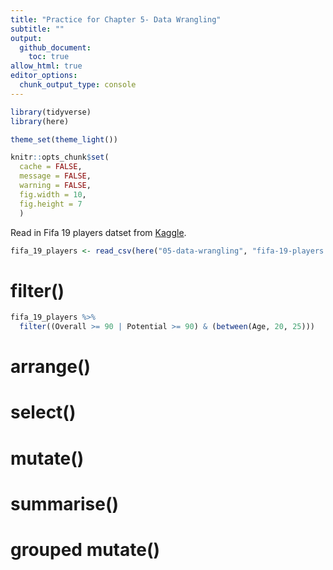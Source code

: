 ```yaml
---
title: "Practice for Chapter 5- Data Wrangling"
subtitle: ""
output:
  github_document:
    toc: true
allow_html: true
editor_options:
  chunk_output_type: console
---
```


```r

library(tidyverse)
library(here)

```

```r

theme_set(theme_light())

knitr::opts_chunk$set(
  cache = FALSE,
  message = FALSE, 
  warning = FALSE, 
  fig.width = 10, 
  fig.height = 7
  )

```

Read in Fifa 19 players datset from [Kaggle](https://www.kaggle.com/karangadiya/fifa19#data.csv).

```r

fifa_19_players <- read_csv(here("05-data-wrangling", "fifa-19-players.csv"))

```

# filter()

```r

fifa_19_players %>% 
  filter((Overall >= 90 | Potential >= 90) & (between(Age, 20, 25)))

```

# arrange()


# select()


# mutate()


# summarise()


# grouped mutate()



